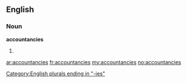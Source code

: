 ==English==

===Noun===
'''accountancies'''

# {{plural of|[[accountancy]]}}

[[Category:English plurals ending in "-ies"]]

[[ar:accountancies]]
[[fr:accountancies]]
[[my:accountancies]]
[[no:accountancies]]